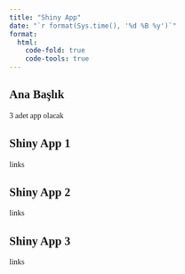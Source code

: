 ```yaml
---
title: "Shiny App" 
date: "`r format(Sys.time(), '%d %B %y')`"
format:
  html:
    code-fold: true
    code-tools: true
---
```


```{=html}
<style>
body {
  font-family: Calibri;
}
pre {
  color: #708090
}

</style>
```

## Ana Başlık
3 adet app olacak


## Shiny App 1

links

## Shiny App 2

links

## Shiny App 3

links







